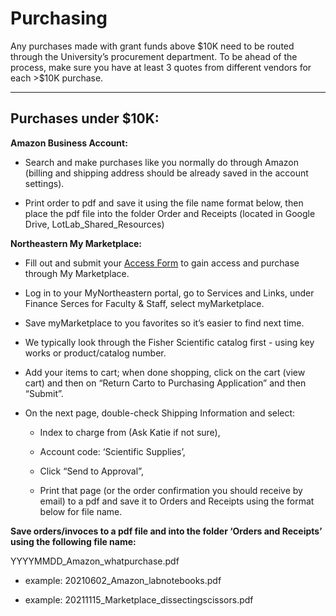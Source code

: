# Purchasing

Any purchases made with grant funds above \$10K need to be routed through the University's procurement department. To be ahead of the process, make sure you have at least 3 quotes from different vendors for each \>\$10K purchase.

------------------------------------------------------------------------

## **Purchases under \$10K:** {.unnumbered}

**Amazon Business Account:**

-   Search and make purchases like you normally do through Amazon (billing and shipping address should be already saved in the account settings).

-   Print order to pdf and save it using the file name format below, then place the pdf file into the folder Order and Receipts (located in Google Drive, LotLab_Shared_Resources)

**Northeastern My Marketplace:**

-   Fill out and submit your [Access Form](https://github.com/thais-neu/Thais_lab_protocols/files/7541425/myMarketplace-Access-Form.pdf) to gain access and purchase through My Marketplace.

-   Log in to your MyNortheastern portal, go to Services and Links, under Finance Serces for Faculty & Staff, select myMarketplace.

-   Save myMarketplace to you favorites so it's easier to find next time.

-   We typically look through the Fisher Scientific catalog first - using key works or product/catalog number.

-   Add your items to cart; when done shopping, click on the cart (view cart) and then on "Return Carto to Purchasing Application" and then "Submit".

-   On the next page, double-check Shipping Information and select:

    -   Index to charge from (Ask Katie if not sure),

    -   Account code: 'Scientific Supplies',

    -   Click "Send to Approval",

    -   Print that page (or the order confirmation you should receive by email) to a pdf and save it to Orders and Receipts using the format below for file name.

**Save orders/invoces to a pdf file and into the folder 'Orders and Receipts' using the following file name:**

YYYYMMDD_Amazon_whatpurchase.pdf

-   example: 20210602_Amazon_labnotebooks.pdf

-   example: 20211115_Marketplace_dissectingscissors.pdf
